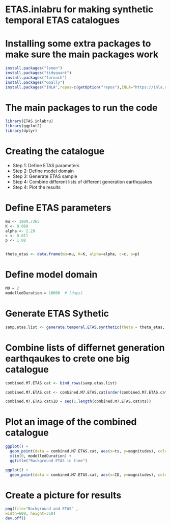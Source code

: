 # ETAS.inlabru for making synthetic temporal ETAS catalogues

# Installing some extra packages to make sure the main packages work 

```{r}
install.packages("lemon")
install.packages("tidyquant")
install.packages("foreach")
install.packages("GGally")
install.packages("INLA",repos=c(getOption("repos"),INLA="https://inla.r-inla-download.org/R/stable"), dep=TRUE)

```

# The main packages to run the code 

```{r}

library(ETAS.inlabru)
library(ggplot2)
library(dplyr)
```

# Creating the catalogue

- Step 1: Define ETAS parameters
- Step 2: Define model domain
- Step 3: Generate ETAS sample
- Step 4: Combine different lists of different generation earthquakes 
- Step 4: Plot the results

# Define ETAS parameters 

```{r}
mu <- 1000./365
K <- 0.089
alpha <- 2.29
c <- 0.011
p <- 1.08


theta_etas <- data.frame(mu=mu, K=K, alpha=alpha, c=c, p=p)

```


# Define model domain 


```{r}

M0 = 2
modelledDuration = 10000  # [days]

```

# Generate ETAS Sythetic


```{r}

samp.etas.list <- generate.temporal.ETAS.synthetic(theta = theta_etas, beta.p = log(10), M0 = M0, T1 = 0, T2 = modelledDuration)

```

# Combine lists of differnet generation earthqaukes to crete one big catalogue 

```{r}
combined.M7.ETAS.cat <- bind_rows(samp.etas.list)

combined.M7.ETAS.cat <- combined.M7.ETAS.cat[order(combined.M7.ETAS.cat$ts),]

combined.M7.ETAS.cat$ID = seq(1,length(combined.M7.ETAS.cat$ts))

```

# Plot an image of the combined catalogue

```{r}
ggplot() + 
  geom_point(data = combined.M7.ETAS.cat, aes(x=ts, y=magnitudes), color='green') + 
  xlim(0, modelledDuration) +
  ggtitle("Background ETAS in time")

ggplot() + 
  geom_point(data = combined.M7.ETAS.cat, aes(x=ID, y=magnitudes), color='red') + ggtitle("Background ETAS in ID")

```

# Create a picture for results 

```{r}
png(file="Background and ETAS" ,
width=600, height=350)
dev.off()
```


